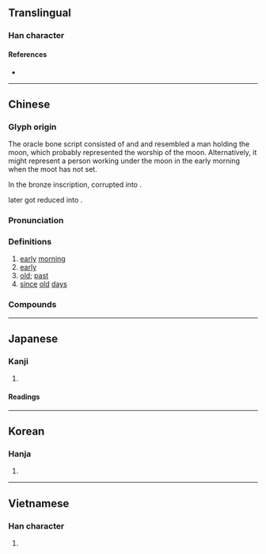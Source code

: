 {{character info/new}}
==Translingual==

===Han character===
{{Han char|rn=36|rad=夕|as=03|sn=6|four=77210|canj=HNMNI|ids=⿵几歹}}

====References====
* {{Han ref|kx=0246.070|dkj=05755|dj=0489.050|hdz=20861.070|uh=5919|ud=22809|bh=A667|bd=42599}}

----

==Chinese==
{{zh-forms|alt=𠈇,𡖊}}

===Glyph origin===
{{Han etyl}}
The oracle bone script consisted of {{zh-l|*月|moon}} and {{zh-l|*丮}} and resembled a man holding the moon, which probably represented the worship of the moon. Alternatively, it might represent a person working under the moon in the early morning when the moot has not set.

In the bronze inscription, {{zh-l|*月}} corrupted into {{zh-l|*夕}}. 

{{zh-l|*丮}} later got reduced into {{zh-l|*凡}}.

===Pronunciation===
{{zh-pron
|m=sù
|m-s=
|c=suk1
|c-t=
|g=
|h=pfs=siuk
|j=
|mb=
|md=
|mn=siok
|mn-t=
|w=
|x=
|mc=y
|oc=y
|ma=
|cat=n,a
}}

===Definitions===
{{zh-hanzi}}

# [[early]] [[morning]]
# [[early]]
# [[old]]; [[past]]
# [[since]] [[old]] [[day]]s

===Compounds===
{{zh-der|償得夙願|夙昔|夙辦|夙緣|夙聞|夙仇|夙願以償|夙夜在公|夙興|夙世因緣|夙夜|夙願|夙敵|夙儒|夙負盛名|夙怨|夙世冤家|夙駕|夙興夜寐|夙夜為謀|夙心|夙心往志|夙志|夙夜匪懈|夙夜不懈|星陳夙駕|星言夙駕|首丘夙願}}

----

==Japanese==

===Kanji===
{{ja-kanji|grade=|rs=夕03}}

# {{defn|lang=ja|sort=夕03}}

====Readings====
{{ja-readings
|goon=すく
|kanon=しゅく
|kun=つと-に, はや-い
}}

----

==Korean==

===Hanja===
{{ko-hanja|hangeul=숙|rv=suk|mr=suk}}

# {{defn|lang=ko|sort=夕03}}

----

==Vietnamese==

===Han character===
{{vi-hantu|túc|rs=夕03}}

# {{defn|lang=vi|sort=夕03}}